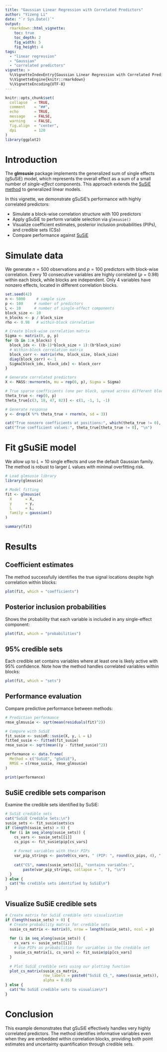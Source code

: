 ```yaml
---
title: "Gaussian Linear Regression with Correlated Predictors"
author: "Yizeng Li"
date: "`r Sys.Date()`"
output:
  rmarkdown::html_vignette:
    toc: true
    toc_depth: 2
    fig_width: 5
    fig_height: 4
tags: 
  - "linear regression"
  - "Gaussian"
  - "correlated predictors"
vignette: >
  %\VignetteIndexEntry{Gaussian Linear Regression with Correlated Predictors}
  %\VignetteEngine{knitr::rmarkdown}
  %\VignetteEncoding{UTF-8}
---
```

```r
knitr::opts_chunk$set(
  collapse   = TRUE,
  comment    = "##",
  echo       = TRUE,
  message    = FALSE,
  warning    = FALSE,
  fig.align  = "center",
  dpi        = 120
)
library(ggplot2)
```

# Introduction

The **glmsusie** package implements the generalized sum of single effects (gSuSiE) model, which represents the overall effect as a sum of a small number of *single-effect* components. This approach extends the [SuSiE method](https://stephenslab.github.io/susieR/index.html) to generalized linear models.

In this vignette, we demonstrate gSuSiE's performance with highly correlated predictors:

- Simulate a block-wise correlation structure with 100 predictors
- Apply gSuSiE to perform variable selection via `glmsusie()`
- Visualize coefficient estimates, posterior inclusion probabilities (PIPs), and credible sets (CSs)
- Compare performance against [SuSiE](https://stephenslab.github.io/susieR/index.html)

# Simulate data

We generate $n=500$ observations and $p=100$ predictors with block-wise correlation. Every 10 consecutive variables are highly correlated ($\rho=0.98$) within each block, while blocks are independent. Only 4 variables have nonzero effects, located in different correlation blocks.

```r
set.seed(42)
n <- 5000     # sample size
p <- 100     # number of predictors
L <- 10      # number of single-effect components
block_size <- 10
n_blocks <- p / block_size
rho <- 0.98   # within-block correlation

# Create block-wise correlation matrix
Sigma <- matrix(0, p, p)
for (b in 1:n_blocks) {
  block_idx <- ((b-1)*block_size + 1):(b*block_size)
  # Within-block correlation matrix
  block_corr <- matrix(rho, block_size, block_size)
  diag(block_corr) <- 1
  Sigma[block_idx, block_idx] <- block_corr
}

# Generate correlated predictors
X <- MASS::mvrnorm(n, mu = rep(0, p), Sigma = Sigma)

# True sparse coefficients (one per block, spread across different blocks)
theta_true <- rep(0, p)
theta_true[c(3, 18, 47, 82)] <- c(1, -1, 1, -1)

# Generate response
y <- drop(X %*% theta_true + rnorm(n, sd = 3))

cat("True nonzero coefficients at positions:", which(theta_true != 0), "\n")
cat("True coefficient values:", theta_true[theta_true != 0], "\n")
```

# Fit gSuSiE model

We allow up to $L=10$ single effects and use the default Gaussian family. The method is robust to larger $L$ values with minimal overfitting risk.

```r
# Load glmsusie library
library(glmsusie)

# Model fitting
fit <- glmsusie(
  X      = X,
  y      = y,
  L      = L,
  family = gaussian()
)

summary(fit)
```

# Results

## Coefficient estimates

The method successfully identifies the true signal locations despite high correlation within blocks:

```r
plot(fit, which = "coefficients")
```

## Posterior inclusion probabilities

Shows the probability that each variable is included in any single-effect component:

```r
plot(fit, which = "probabilities")
```

## 95% credible sets

Each credible set contains variables where at least one is likely active with 95% confidence. Note how the method handles correlated variables within blocks:

```r
plot(fit, which = "sets")
```

## Performance evaluation

Compare predictive performance between methods:

```r
# Prediction performance
rmse_glmsusie <- sqrt(mean(residuals(fit)^2))

# Compare with SuSiE
fit_susie <- susieR::susie(X, y, L = L)
fitted_susie <- fitted(fit_susie)
rmse_susie <- sqrt(mean((y - fitted_susie)^2))

performance <- data.frame(
  Method = c("SuSiE", "gSuSiE"),
  RMSE = c(rmse_susie, rmse_glmsusie)
)

print(performance)
```

## SuSiE credible sets comparison

Examine the credible sets identified by SuSiE:

```r
# SuSiE credible sets
cat("SuSiE Credible Sets:\n")
susie_sets <- fit_susie$sets$cs
if (length(susie_sets) > 0) {
  for (i in seq_along(susie_sets)) {
    cs_vars <- susie_sets[[i]]
    cs_pips <- fit_susie$pip[cs_vars]
    
    # Format variables with their PIPs
    var_pip_strings <- paste0(cs_vars, " (PIP: ", round(cs_pips, 4), ")")
    
    cat("CS", names(susie_sets)[i], "contains variables:", 
        paste(var_pip_strings, collapse = ", "), "\n")
  }
} else {
  cat("No credible sets identified by SuSiE\n")
}
```

## Visualize SuSiE credible sets
```r
# Create matrix for SuSiE credible sets visualization
if (length(susie_sets) > 0) {
  # Create probability matrix for credible sets
  susie_cs_matrix <- matrix(0, nrow = length(susie_sets), ncol = p)
  
  for (i in seq_along(susie_sets)) {
    cs_vars <- susie_sets[[i]]
    # Use PIPs as probabilities for variables in the credible set
    susie_cs_matrix[i, cs_vars] <- fit_susie$pip[cs_vars]
  }
  
  # Plot SuSiE credible sets using our plotting function
  plot_cs_matrix(susie_cs_matrix, 
                 row_labels = paste0("SuSiE CS_", names(susie_sets)),
                 alpha = 0.05)
} else {
  cat("No SuSiE credible sets to visualize\n")
}
```

# Conclusion

This example demonstrates that gSuSiE effectively handles very highly correlated predictors. The method identifies informative variables even when they are embedded within correlation blocks, providing both point estimates and uncertainty quantification through credible sets.